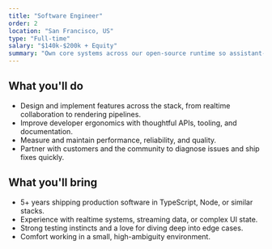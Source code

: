 ```yaml
---
title: "Software Engineer"
order: 2
location: "San Francisco, US"
type: "Full-time"
salary: "$140k-$200k + Equity"
summary: "Own core systems across our open-source runtime so assistant-ui stays fast, reliable, and delightful to build on."
---
```


## What you'll do

- Design and implement features across the stack, from realtime collaboration to rendering pipelines.
- Improve developer ergonomics with thoughtful APIs, tooling, and documentation.
- Measure and maintain performance, reliability, and quality.
- Partner with customers and the community to diagnose issues and ship fixes quickly.

## What you'll bring

- 5+ years shipping production software in TypeScript, Node, or similar stacks.
- Experience with realtime systems, streaming data, or complex UI state.
- Strong testing instincts and a love for diving deep into edge cases.
- Comfort working in a small, high-ambiguity environment.
